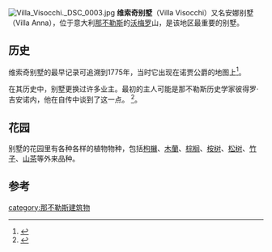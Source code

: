 [[File:Villa_Visocchi._DSC_0003.jpg|right]]
'''维索奇别墅'''（Villa Visocchi）又名安娜别墅（Villa Anna），位于意大利[[那不勒斯|那不勒斯]]的[[沃梅罗|沃梅罗]]山，是该地区最重要的别墅。

== 历史 ==
维索奇别墅的最早记录可追溯到1775年，当时它出现在诺贾公爵的地图上<ref>{{Référence Harvard sans parenthèses|Parco metropolitano delle colline di Napoli|p. 22.|parco}}</ref>。

在其历史中，别墅更换过许多业主。最初的主人可能是那不勒斯历史学家彼得罗·吉安诺内，他在自传中谈到了这一点。 <ref>{{Cite web |url=http://www.vomero.it/dueporteallasalute.asp |title=存档副本 |access-date=2020-09-23 |archive-date=2016-05-09 |archive-url=https://web.archive.org/web/20160509163809/http://www.vomero.it/dueporteallasalute.asp |dead-url=no }}</ref>。

== 花园 ==
别墅的花园里有各种各样的植物物种，包括[[枸櫞|枸櫞]]、[[木蘭|木蘭]]、[[棕榈|棕榈]]、[[桉树|桉树]]、[[松树|松树]]、[[竹子|竹子]]、[[山茶|山茶]]等外来品种。

== 参考 ==
<references />
[[category:那不勒斯建筑物|category:那不勒斯建筑物]]